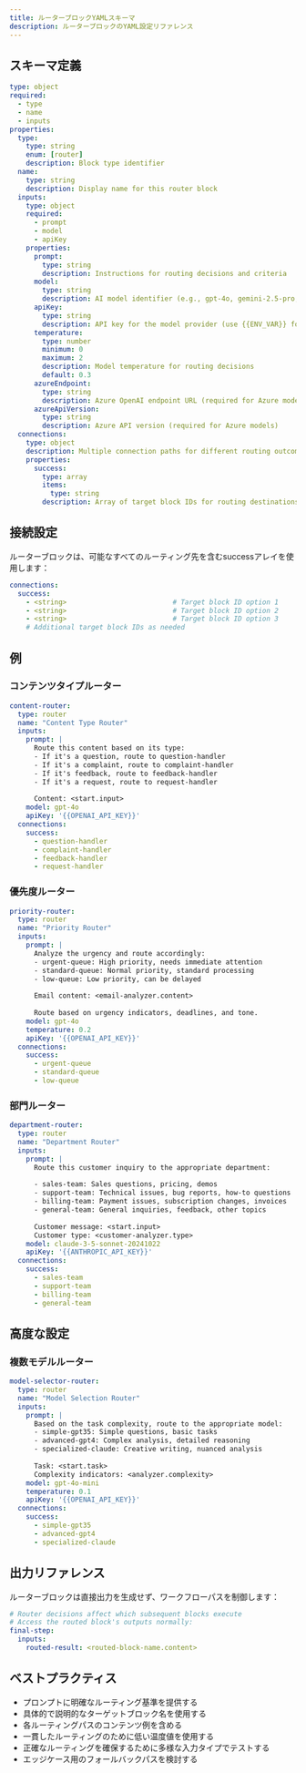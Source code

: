 ```yaml
---
title: ルーターブロックYAMLスキーマ
description: ルーターブロックのYAML設定リファレンス
---
```


## スキーマ定義

```yaml
type: object
required:
  - type
  - name
  - inputs
properties:
  type:
    type: string
    enum: [router]
    description: Block type identifier
  name:
    type: string
    description: Display name for this router block
  inputs:
    type: object
    required:
      - prompt
      - model
      - apiKey
    properties:
      prompt:
        type: string
        description: Instructions for routing decisions and criteria
      model:
        type: string
        description: AI model identifier (e.g., gpt-4o, gemini-2.5-pro, deepseek-chat)
      apiKey:
        type: string
        description: API key for the model provider (use {{ENV_VAR}} format)
      temperature:
        type: number
        minimum: 0
        maximum: 2
        description: Model temperature for routing decisions
        default: 0.3
      azureEndpoint:
        type: string
        description: Azure OpenAI endpoint URL (required for Azure models)
      azureApiVersion:
        type: string
        description: Azure API version (required for Azure models)
  connections:
    type: object
    description: Multiple connection paths for different routing outcomes
    properties:
      success:
        type: array
        items:
          type: string
        description: Array of target block IDs for routing destinations
```

## 接続設定

ルーターブロックは、可能なすべてのルーティング先を含むsuccessアレイを使用します：

```yaml
connections:
  success:
    - <string>                          # Target block ID option 1
    - <string>                          # Target block ID option 2
    - <string>                          # Target block ID option 3
    # Additional target block IDs as needed
```

## 例

### コンテンツタイプルーター

```yaml
content-router:
  type: router
  name: "Content Type Router"
  inputs:
    prompt: |
      Route this content based on its type:
      - If it's a question, route to question-handler
      - If it's a complaint, route to complaint-handler  
      - If it's feedback, route to feedback-handler
      - If it's a request, route to request-handler
      
      Content: <start.input>
    model: gpt-4o
    apiKey: '{{OPENAI_API_KEY}}'
  connections:
    success:
      - question-handler
      - complaint-handler
      - feedback-handler
      - request-handler
```

### 優先度ルーター

```yaml
priority-router:
  type: router
  name: "Priority Router" 
  inputs:
    prompt: |
      Analyze the urgency and route accordingly:
      - urgent-queue: High priority, needs immediate attention
      - standard-queue: Normal priority, standard processing
      - low-queue: Low priority, can be delayed
      
      Email content: <email-analyzer.content>
      
      Route based on urgency indicators, deadlines, and tone.
    model: gpt-4o
    temperature: 0.2
    apiKey: '{{OPENAI_API_KEY}}'
  connections:
    success:
      - urgent-queue
      - standard-queue  
      - low-queue
```

### 部門ルーター

```yaml
department-router:
  type: router
  name: "Department Router"
  inputs:
    prompt: |
      Route this customer inquiry to the appropriate department:
      
      - sales-team: Sales questions, pricing, demos
      - support-team: Technical issues, bug reports, how-to questions
      - billing-team: Payment issues, subscription changes, invoices
      - general-team: General inquiries, feedback, other topics
      
      Customer message: <start.input>
      Customer type: <customer-analyzer.type>
    model: claude-3-5-sonnet-20241022
    apiKey: '{{ANTHROPIC_API_KEY}}'
  connections:
    success:
      - sales-team
      - support-team
      - billing-team
      - general-team
```

## 高度な設定

### 複数モデルルーター

```yaml
model-selector-router:
  type: router
  name: "Model Selection Router"
  inputs:
    prompt: |
      Based on the task complexity, route to the appropriate model:
      - simple-gpt35: Simple questions, basic tasks
      - advanced-gpt4: Complex analysis, detailed reasoning
      - specialized-claude: Creative writing, nuanced analysis
      
      Task: <start.task>
      Complexity indicators: <analyzer.complexity>
    model: gpt-4o-mini
    temperature: 0.1
    apiKey: '{{OPENAI_API_KEY}}'
  connections:
    success:
      - simple-gpt35
      - advanced-gpt4
      - specialized-claude
```

## 出力リファレンス

ルーターブロックは直接出力を生成せず、ワークフローパスを制御します：

```yaml
# Router decisions affect which subsequent blocks execute
# Access the routed block's outputs normally:
final-step:
  inputs:
    routed-result: <routed-block-name.content>
```

## ベストプラクティス

- プロンプトに明確なルーティング基準を提供する
- 具体的で説明的なターゲットブロック名を使用する
- 各ルーティングパスのコンテンツ例を含める
- 一貫したルーティングのために低い温度値を使用する
- 正確なルーティングを確保するために多様な入力タイプでテストする
- エッジケース用のフォールバックパスを検討する